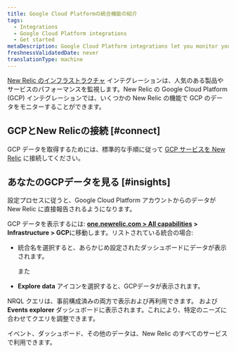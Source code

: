 ```yaml
---
title: Google Cloud Platformの統合機能の紹介
tags:
  - Integrations
  - Google Cloud Platform integrations
  - Get started
metaDescription: Google Cloud Platform integrations let you monitor your GCP data in New Relic.
freshnessValidatedDate: never
translationType: machine
---
```


[New Relic のインフラストラクチャ](/docs/infrastructure/new-relic-infrastructure/getting-started/introduction-new-relic-infrastructure) インテグレーションは、人気のある製品やサービスのパフォーマンスを監視します。New Relic の Google Cloud Platform (GCP) インテグレーションでは、いくつかの New Relic の機能で GCP のデータをモニターすることができます。

## GCPとNew Relicの接続 [#connect]

GCP データを取得するためには、標準的な手順に従って [GCP サービスを New Relic](/docs/infrastructure/gcp-integrations) に接続してください。

## あなたのGCPデータを見る [#insights]

設定プロセスに従うと、Google Cloud Platform アカウントからのデータが New Relic に直接報告されるようになります。

GCP データを表示するには: **[one.newrelic.com > All capabilities](https://one.newrelic.com/all-capabilities) > Infrastructure > GCP**に移動します。リストされている統合の場合:

* 統合名を選択すると、あらかじめ設定されたダッシュボードにデータが表示されます。

  また

* **Explore data** <Icon name="fe-database"/>アイコンを選択すると、GCPデータが表示されます。

NRQL クエリは、事前構成済みの両方で表示および再利用できます。 <InlinePopover type="dashboards"/>および **Events explorer** ダッシュボードに表示されます。これにより、特定のニーズに合わせてクエリを調整できます。

イベント、ダッシュボード、その他のデータは、New Relic のすべてのサービスで利用できます。